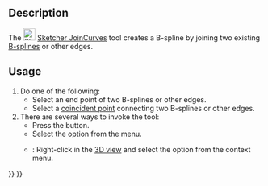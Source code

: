 <languages/>

<div lang="en" dir="ltr" class="mw-content-ltr">
{{Docnav
|[[Sketcher_BSplineInsertKnot|Insert knot]]
|[[Sketcher_SelectElementsWithDoFs|Select unconstrained DoF]]
|[[Sketcher_Workbench|Sketcher]]
|IconL=Sketcher_BSplineInsertKnot.svg
|IconR=Sketcher_SelectElementsWithDoFs.svg‎
|IconC=Workbench_Sketcher.svg
}}
</div>

<div lang="en" dir="ltr" class="mw-content-ltr">
{{GuiCommand
|Name=Sketcher JoinCurves
|MenuLocation=Sketch → Sketcher B-spline tools → Join curves
|Workbenches=[[Sketcher_Workbench|Sketcher]]
|Version=0.21
|SeeAlso=
}}
</div>

<div lang="en" dir="ltr" class="mw-content-ltr">
==Description==
</div> 

<div lang="en" dir="ltr" class="mw-content-ltr">
The [[Image:Sketcher_JoinCurves.svg|24px]] [[Sketcher_JoinCurves|Sketcher JoinCurves]] tool creates a B-spline by joining two existing [[B-Splines|B-splines]] or other edges.
</div>

<div lang="en" dir="ltr" class="mw-content-ltr">
==Usage==
</div>

<div lang="en" dir="ltr" class="mw-content-ltr">
# Do one of the following:
#* Select an end point of two B-splines or other edges.
#* Select a [[Sketcher_ConstrainCoincident|coincident point]] connecting two B-splines or other edges.
# There are several ways to invoke the tool: 
#* Press the {{Button|[[Image:Sketcher_JoinCurves.svg|16px]] [[Sketcher_JoinCurves|Join curves]]}} button.
#* Select the {{MenuCommand|Sketch → Sketcher B-spline tools → [[Image:Sketcher_JoinCurves.svg|16px]] Join curves}} option from the menu.
#* {{Version|1.0}}: Right-click in the [[3D_view|3D view]] and select the {{MenuCommand|[[Image:Sketcher_JoinCurves.svg|16px]] Join curves}} option from the context menu.
</div>


<div lang="en" dir="ltr" class="mw-content-ltr">
{{Docnav
|[[Sketcher_BSplineInsertKnot|Insert knot]]
|[[Sketcher_SelectElementsWithDoFs|Select unconstrained DoF]]
|[[Sketcher_Workbench|Sketcher]]
|IconL=Sketcher_BSplineInsertKnot.svg
|IconR=Sketcher_SelectElementsWithDoFs.svg‎
|IconC=Workbench_Sketcher.svg
}}
</div>

{{Sketcher_Tools_navi{{#translation:}}}}
{{Userdocnavi{{#translation:}}}}